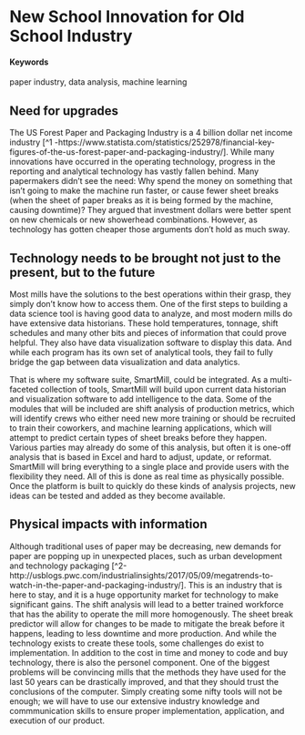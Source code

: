 # New School Innovation for Old School Industry {#Smart-Paper-Mills}

#### Keywords

paper industry, data analysis, machine learning 

## Need for upgrades

 The US Forest Paper and Packaging Industry is a 4 billion dollar net income industry [^1 -https://www.statista.com/statistics/252978/financial-key-figures-of-the-us-forest-paper-and-packaging-industry/]. While many innovations have occurred in the operating technology, progress in the reporting and analytical technology has vastly fallen behind. Many papermakers didn't see the need: Why spend the money on something that isn't going to make the machine run faster, or cause fewer sheet breaks (when the sheet of paper breaks as it is being formed by the machine, causing downtime)? They argued that investment dollars were better spent on new chemicals or new showerhead combinations. However, as technology has gotten cheaper those arguments don’t hold as much sway.

## Technology needs to be brought not just to the present, but to the future

Most mills have the solutions to the best operations within their grasp, they simply don’t know how to access them. One of the first steps to building a data science tool is having good data to analyze, and most modern mills do have extensive data historians. These hold temperatures, tonnage, shift schedules and many other bits and pieces of information that could prove helpful. They also have data visualization software to display this data. And while each program has its own set of analytical tools, they fail to fully bridge the gap between data visualization and data analytics. 

That is where my software suite, SmartMill, could be integrated. As a multi-faceted collection of tools, SmartMill will build upon current data historian and visualization software to add intelligence to the data. Some of the modules that will be included are shift analysis of production metrics, which will identify crews who either need new more training or should be recruited to train their coworkers, and machine learning applications, which will attempt to predict certain types of sheet breaks before they happen. Various parties may already do some of this analysis, but often it is one-off analysis that is based in Excel and hard to adjust, update, or reformat. SmartMill will bring everything to a single place and provide users with the flexibility they need. All of this is done as real time as physically possible. Once the platform is built to quickly do these kinds of analysis projects, new ideas can be tested and added as they become available.  

## Physical impacts with information

Although traditional uses of paper may be decreasing, new demands for paper are popping up in unexpected places, such as urban development and technology packaging [^2-http://usblogs.pwc.com/industrialinsights/2017/05/09/megatrends-to-watch-in-the-paper-and-packaging-industry/]. This is an industry that is here to stay, and it is a huge opportunity market for technology to make significant gains. The shift analysis will lead to a better trained workforce that has the ability to operate the mill more homogenously. The sheet break predictor will allow for changes to be made to mitigate the break before it happens, leading to less downtime and more production. And while the technology exists to create these tools, some challenges do exist to implementation. In addition to the cost in time and money to code and buy technology, there is also the personel component. One of the biggest problems will be convincing mills that the methods they have used for the last 50 years can be drastically improved, and that they should trust the conclusions of the computer. Simply creating some nifty tools will not be enough; we will have to use our extensive industry knowledge and commmunication skills to ensure proper implementation, application, and execution of our product. 
 
   
